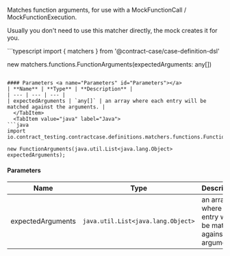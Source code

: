 
Matches function arguments, for use with a MockFunctionCall / MockFunctionExecution.

Usually you don't need to use this matcher directly, the mock creates it for you.

<Tabs groupId="language">
  <TabItem value="typescript" label="Typescript">
```typescript
import { matchers } from '@contract-case/case-definition-dsl'

new matchers.functions.FunctionArguments(expectedArguments: any[])
```

#### Parameters <a name="Parameters" id="Parameters"></a>
| **Name** | **Type** | **Description** |
| --- | --- | --- |
| expectedArguments | `any[]` | an array where each entry will be matched against the arguments. |
  </TabItem>
  <TabItem value="java" label="Java">
```java
import io.contract_testing.contractcase.definitions.matchers.functions.FunctionArguments;

new FunctionArguments(java.util.List<java.lang.Object> expectedArguments);
```

#### Parameters <a name="Parameters" id="Parameters"></a>
| **Name** | **Type** | **Description** |
| --- | --- | --- |
| expectedArguments | `java.util.List<java.lang.Object>` | an array where each entry will be matched against the arguments. |
  </TabItem>
</Tabs>

